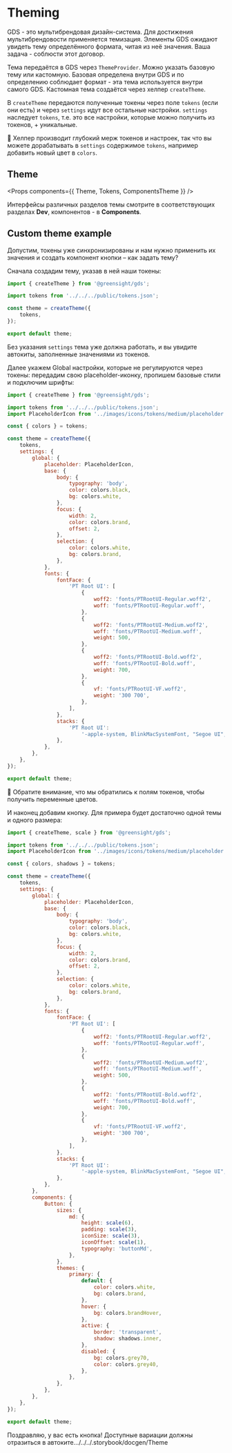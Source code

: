 

<Meta title="Dev / Emotion / Theming" />

# Theming

GDS - это мультибрендовая дизайн-система. Для достижения мультибрендовости применяется темизация. Элементы GDS ожидают увидеть тему определённого формата, читая из неё значения. Ваша задача - соблюсти этот договор.

Тема передаётся в GDS через `ThemeProvider`. Можно указать базовую тему или кастомную. Базовая определена внутри GDS и по определению соблюдает формат - эта тема используется внутри самого GDS. Кастомная тема создаётся через хелпер `createTheme`.

В `createTheme` передаются полученные токены через поле `tokens` (если они есть) и через `settings` идут все остальные настройки. `settings` наследует `tokens`, т.е. это все настройки, которые можно получить из токенов, + уникальные.

💬 Хелпер производит глубокий мерж токенов и настроек, так что вы можете дорабатывать в `settings` содержимое `tokens`, например добавить новый цвет в `colors`.

## Theme

<Props components={{ Theme, Tokens, ComponentsTheme }} />

Интерфейсы различных разделов темы смотрите в соответствующих разделах **Dev**, компонентов - в **Components**.

## Custom theme example

Допустим, токены уже синхронизированы и нам нужно применить их значения и создать компонент кнопки – как задать тему?

Сначала создадим тему, указав в ней наши токены:

```js
import { createTheme } from '@greensight/gds';

import tokens from '../../../public/tokens.json';

const theme = createTheme({
    tokens,
});

export default theme;
```

Без указания `settings` тема уже должна работать, и вы увидите автокиты, заполненные значениями из токенов.

Далее укажем Global настройки, которые не регулируются через токены: передадим свою placeholder-иконку, пропишем базовые стили и подключим шрифты:

```js
import { createTheme } from '@greensight/gds';

import tokens from '../../../public/tokens.json';
import PlaceholderIcon from '../images/icons/tokens/medium/placeholder.svg';

const { colors } = tokens;

const theme = createTheme({
    tokens,
    settings: {
        global: {
            placeholder: PlaceholderIcon,
            base: {
                body: {
                    typography: 'body',
                    color: colors.black,
                    bg: colors.white,
                },
                focus: {
                    width: 2,
                    color: colors.brand,
                    offset: 2,
                },
                selection: {
                    color: colors.white,
                    bg: colors.brand,
                },
            },
            fonts: {
                fontFace: {
                    'PT Root UI': [
                        {
                            woff2: 'fonts/PTRootUI-Regular.woff2',
                            woff: 'fonts/PTRootUI-Regular.woff',
                        },
                        {
                            woff2: 'fonts/PTRootUI-Medium.woff2',
                            woff: 'fonts/PTRootUI-Medium.woff',
                            weight: 500,
                        },
                        {
                            woff2: 'fonts/PTRootUI-Bold.woff2',
                            woff: 'fonts/PTRootUI-Bold.woff',
                            weight: 700,
                        },
                        {
                            vf: 'fonts/PTRootUI-VF.woff2',
                            weight: '300 700',
                        },
                    ],
                },
                stacks: {
                    'PT Root UI':
                        '-apple-system, BlinkMacSystemFont, "Segoe UI", "PingFang SC", "Hiragino Sans GB", "Microsoft YaHei", "Helvetica Neue", Helvetica, Arial, sans-serif, "Apple Color Emoji", "Segoe UI Emoji", "Segoe UI Symbol"',
                },
            },
        },
    },
});

export default theme;
```

💬 Обратите внимание, что мы обратились к полям токенов, чтобы получить переменные цветов.

И наконец добавим кнопку. Для примера будет достаточно одной темы и одного размера:

```js
import { createTheme, scale } from '@greensight/gds';

import tokens from '../../../public/tokens.json';
import PlaceholderIcon from '../images/icons/tokens/medium/placeholder.svg';

const { colors, shadows } = tokens;

const theme = createTheme({
    tokens,
    settings: {
        global: {
            placeholder: PlaceholderIcon,
            base: {
                body: {
                    typography: 'body',
                    color: colors.black,
                    bg: colors.white,
                },
                focus: {
                    width: 2,
                    color: colors.brand,
                    offset: 2,
                },
                selection: {
                    color: colors.white,
                    bg: colors.brand,
                },
            },
            fonts: {
                fontFace: {
                    'PT Root UI': [
                        {
                            woff2: 'fonts/PTRootUI-Regular.woff2',
                            woff: 'fonts/PTRootUI-Regular.woff',
                        },
                        {
                            woff2: 'fonts/PTRootUI-Medium.woff2',
                            woff: 'fonts/PTRootUI-Medium.woff',
                            weight: 500,
                        },
                        {
                            woff2: 'fonts/PTRootUI-Bold.woff2',
                            woff: 'fonts/PTRootUI-Bold.woff',
                            weight: 700,
                        },
                        {
                            vf: 'fonts/PTRootUI-VF.woff2',
                            weight: '300 700',
                        },
                    ],
                },
                stacks: {
                    'PT Root UI':
                        '-apple-system, BlinkMacSystemFont, "Segoe UI", "PingFang SC", "Hiragino Sans GB", "Microsoft YaHei", "Helvetica Neue", Helvetica, Arial, sans-serif, "Apple Color Emoji", "Segoe UI Emoji", "Segoe UI Symbol"',
                },
            },
        },
        components: {
            Button: {
                sizes: {
                    md: {
                        height: scale(6),
                        padding: scale(3),
                        iconSize: scale(3),
                        iconOffset: scale(1),
                        typography: 'buttonMd',
                    },
                },
                themes: {
                    primary: {
                        default: {
                            color: colors.white,
                            bg: colors.brand,
                        },
                        hover: {
                            bg: colors.brandHover,
                        },
                        active: {
                            border: 'transparent',
                            shadow: shadows.inner,
                        },
                        disabled: {
                            bg: colors.grey70,
                            color: colors.grey40,
                        },
                    },
                },
            },
        },
    },
});

export default theme;
```

Поздравляю, у вас есть кнопка! Доступные вариации должны отразиться в автоките.../../../.storybook/docgen/Theme
